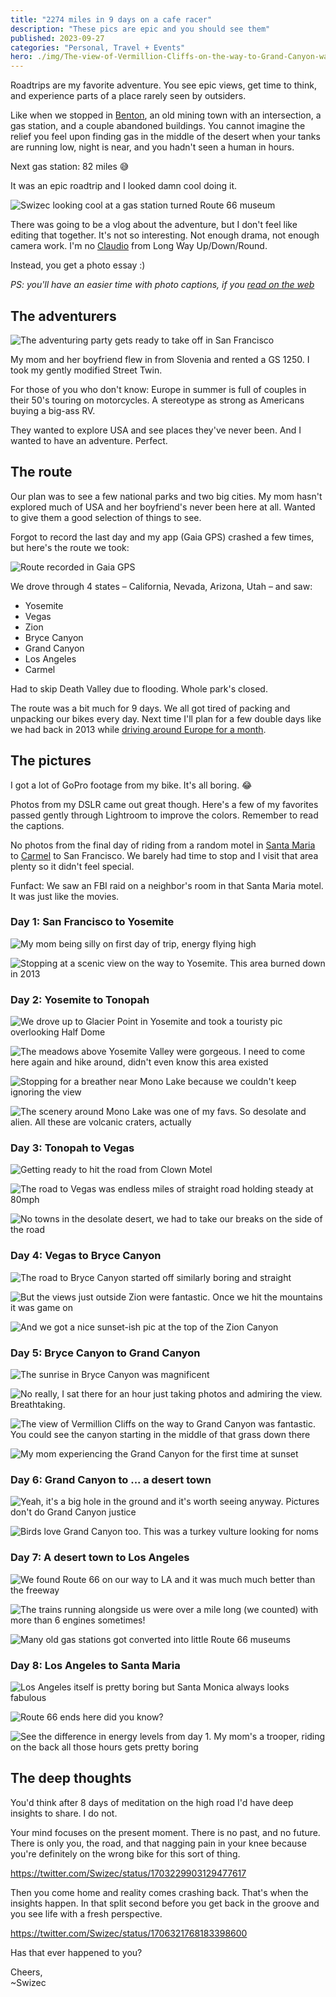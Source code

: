 ```yaml
---
title: "2274 miles in 9 days on a cafe racer"
description: "These pics are epic and you should see them"
published: 2023-09-27
categories: "Personal, Travel + Events"
hero: ./img/The-view-of-Vermillion-Cliffs-on-the-way-to-Grand-Canyon-was-fantastic-You-could-see-the-canyon-starting-in-the-middle-of-that-grass-down-there425319.jpeg
---
```


Roadtrips are my favorite adventure. You see epic views, get time to think, and experience parts of a place rarely seen by outsiders.

Like when we stopped in [Benton](https://en.wikipedia.org/wiki/Benton,_California), an old mining town with an intersection, a gas station, and a couple abandoned buildings. You cannot imagine the relief you feel upon finding gas in the middle of the desert when your tanks are running low, night is near, and you hadn't seen a human in hours.

Next gas station: 82 miles 😅

It was an epic roadtrip and I looked damn cool doing it.

![Swizec looking cool at a gas station turned Route 66 museum](./img/Swizec-looking-cool-at-a-gas-station-turned-Route-66-museum063916.jpeg)

There was going to be a vlog about the adventure, but I don't feel like editing that together. It's not so interesting. Not enough drama, not enough camera work. I'm no [Claudio](https://en.wikipedia.org/wiki/Claudio_von_Planta) from Long Way Up/Down/Round.

Instead, you get a photo essay :)

_PS: you'll have an easier time with photo captions, if you [read on the web]()_

## The adventurers

![The adventuring party gets ready to take off in San Francisco](./img/The-adventuring-party-gets-ready-to-take-off-in-San-Francisco935abh.jpeg)

My mom and her boyfriend flew in from Slovenia and rented a GS 1250. I took my gently modified Street Twin.

For those of you who don't know: Europe in summer is full of couples in their 50's touring on motorcycles. A stereotype as strong as Americans buying a big-ass RV.

They wanted to explore USA and see places they've never been. And I wanted to have an adventure. Perfect.

## The route

Our plan was to see a few national parks and two big cities. My mom hasn't explored much of USA and her boyfriend's never been here at all. Wanted to give them a good selection of things to see.

Forgot to record the last day and my app (Gaia GPS) crashed a few times, but here's the route we took:

![Route recorded in Gaia GPS](./img/Route-recorded-in-Gaia-GPS7bhh1e.jpeg)

We drove through 4 states – California, Nevada, Arizona, Utah – and saw:

- Yosemite
- Vegas
- Zion
- Bryce Canyon
- Grand Canyon
- Los Angeles
- Carmel

Had to skip Death Valley due to flooding. Whole park's closed.

The route was a bit much for 9 days. We all got tired of packing and unpacking our bikes every day. Next time I'll plan for a few double days like we had back in 2013 while [driving around Europe for a month](https://swizec.com/blog/a-month-on-the-road/).

## The pictures

I got a lot of GoPro footage from my bike. It's all boring. 😂

Photos from my DSLR came out great though. Here's a few of my favorites passed gently through Lightroom to improve the colors. Remember to read the captions.

No photos from the final day of riding from a random motel in [Santa Maria](https://en.wikipedia.org/wiki/Santa_Maria,_California) to [Carmel](https://en.wikipedia.org/wiki/Carmel-by-the-Sea,_California) to San Francisco. We barely had time to stop and I visit that area plenty so it didn't feel special.

Funfact: We saw an FBI raid on a neighbor's room in that Santa Maria motel. It was just like the movies.

### Day 1: San Francisco to Yosemite

![My mom being silly on first day of trip, energy flying high](./img/My-mom-being-silly-on-first-day-of-trip-energy-flying-highi65413.jpeg)

![Stopping at a scenic view on the way to Yosemite. This area burned down in 2013](./img/Stopping-at-a-scenic-view-on-the-way-to-Yosemite-This-area-burned-down-in-2013jj43ce.jpeg)

### Day 2: Yosemite to Tonopah

![We drove up to Glacier Point in Yosemite and took a touristy pic overlooking Half Dome](./img/We-drove-up-to-Glacier-Point-in-Yosemite-and-took-a-touristy-pic-overlooking-Half-Dome6afbg2.jpeg)

![The meadows above Yosemite Valley were gorgeous. I need to come here again and hike around, didn't even know this area existed](./img/The-meadows-above-Yosemite-Valley-were-gorgeous-I-need-to-come-here-again-and-hike-around-didnt-even-know-this-area-existed4j52c6.jpeg)

![Stopping for a breather near Mono Lake because we couldn't keep ignoring the view](./img/Stopping-for-a-breather-near-Mono-Lake-because-we-couldnt-keep-ignoring-the-view7jji36.jpeg)

![The scenery around Mono Lake was one of my favs. So desolate and alien. All these are volcanic craters, actually](./img/The-scenery-around-Mono-Lake-was-one-of-my-favs-So-desolate-and-alien-All-these-are-volcanic-craters-actuallyge9fjb.jpeg)

### Day 3: Tonopah to Vegas

![Getting ready to hit the road from Clown Motel](./img/Getting-ready-to-hit-the-road-from-Clown-Motel9hj4fa.jpeg)

![The road to Vegas was endless miles of straight road holding steady at 80mph](./img/The-road-to-Vegas-was-endless-miles-of-straight-road-holding-steady-at-80mph0dfdg5.jpeg)

![No towns in the desolate desert, we had to take our breaks on the side of the road](./img/No-towns-in-the-desolate-desert-we-had-to-take-our-breaks-on-the-side-of-the-roaddhhbbi.jpeg)

### Day 4: Vegas to Bryce Canyon

![The road to Bryce Canyon started off similarly boring and straight](./img/The-road-to-Bryce-Canyon-started-off-similarly-boring-and-straight52c1h0.jpeg)

![But the views just outside Zion were fantastic. Once we hit the mountains it was game on](./img/But-the-views-just-outside-Zion-were-fantastic-Once-we-hit-the-mountains-it-was-game-onhedibe.jpeg)

![And we got a nice sunset-ish pic at the top of the Zion Canyon](./img/And-we-got-a-nice-sunset-ish-pic-at-the-top-of-the-Zion-Canyonh27j3j.jpeg)

### Day 5: Bryce Canyon to Grand Canyon

![The sunrise in Bryce Canyon was magnificent](./img/The-sunrise-in-Bryce-Canyon-was-magnificentf6j0i5.jpeg)

![No really, I sat there for an hour just taking photos and admiring the view. Breathtaking.](./img/No-really-I-sat-there-for-an-hour-just-taking-photos-and-admiring-the-view-Breathtaking5fh07i.jpeg)

![The view of Vermillion Cliffs on the way to Grand Canyon was fantastic. You could see the canyon starting in the middle of that grass down there](./img/The-view-of-Vermillion-Cliffs-on-the-way-to-Grand-Canyon-was-fantastic-You-could-see-the-canyon-starting-in-the-middle-of-that-grass-down-there425319.jpeg)

![My mom experiencing the Grand Canyon for the first time at sunset](./img/My-mom-experiencing-the-Grand-Canyon-for-the-first-time-at-sunset9368j1.jpeg)

### Day 6: Grand Canyon to ... a desert town

![Yeah, it's a big hole in the ground and it's worth seeing anyway. Pictures don't do Grand Canyon justice](./img/Yeah-its-a-big-hole-in-the-ground-and-its-worth-seeing-anyway-Pictures-dont-do-Grand-Canyon-justice80i00c.jpeg)

![Birds love Grand Canyon too. This was a turkey vulture looking for noms](./img/Birds-love-Grand-Canyon-too-This-was-a-turkey-vulture-looking-for-noms4ibe4i.jpeg)

### Day 7: A desert town to Los Angeles

![We found Route 66 on our way to LA and it was much *much* better than the freeway](./img/We-found-Route-66-on-our-way-to-LA-and-it-was-much-much-better-than-the-freeway8219b5.jpeg)

![The trains running alongside us were over a mile long (we counted) with more than 6 engines sometimes!](./img/The-trains-running-alongside-us-were-over-a-mile-long-we-counted-with-more-than-6-engines-sometimes81i4d2.jpeg)

![Many old gas stations got converted into little Route 66 museums](./img/Many-old-gas-stations-got-converted-into-little-Route-66-museumsh8e536.jpeg)

### Day 8: Los Angeles to Santa Maria

![Los Angeles itself is pretty boring but Santa Monica always looks fabulous](./img/Los-Angeles-itself-is-pretty-boring-but-Santa-Monica-always-looks-fabulousc9f2e3.jpeg)

![Route 66 ends here did you know?](./img/Route-66-ends-here-did-you-know8d7ab0.jpeg)

![See the difference in energy levels from day 1. My mom's a trooper, riding on the back all those hours gets pretty boring](./img/See-the-difference-in-energy-levels-from-day-1-My-moms-a-trooper-riding-on-the-back-all-those-hours-gets-pretty-boringa7cd5g.jpeg)

## The deep thoughts

You'd think after 8 days of meditation on the high road I'd have deep insights to share. I do not.

Your mind focuses on the present moment. There is no past, and no future. There is only you, the road, and that nagging pain in your knee because you're definitely on the wrong bike for this sort of thing.

https://twitter.com/Swizec/status/1703229903129477617

Then you come home and reality comes crashing back. That's when the insights happen. In that split second before you get back in the groove and you see life with a fresh perspective.

https://twitter.com/Swizec/status/1706321768183398600

Has that ever happened to you?

Cheers,<br/>
~Swizec
